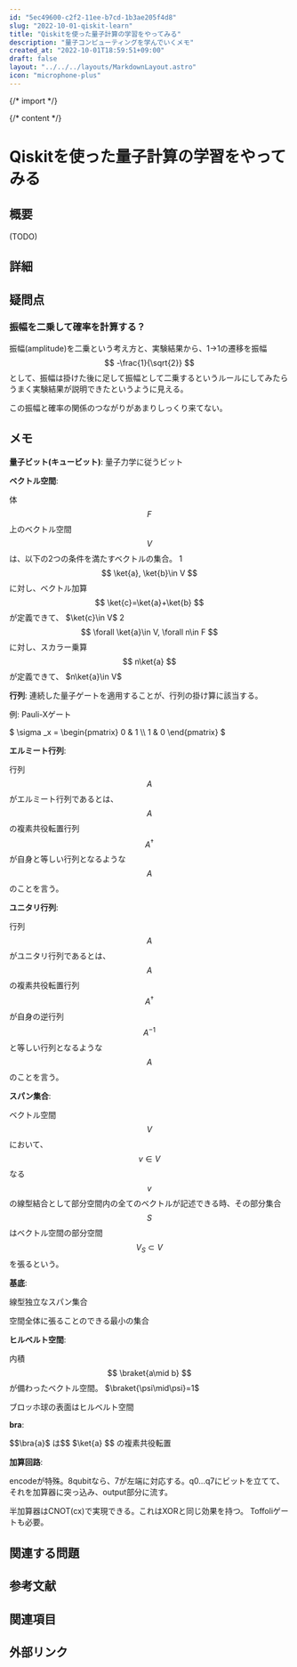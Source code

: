 ```yaml
---
id: "5ec49600-c2f2-11ee-b7cd-1b3ae205f4d8"
slug: "2022-10-01-qiskit-learn"
title: "Qiskitを使った量子計算の学習をやってみる"
description: "量子コンピューティングを学んでいくメモ"
created_at: "2022-10-01T18:59:51+09:00"
draft: false
layout: "../../../layouts/MarkdownLayout.astro"
icon: "microphone-plus"
---
```


{/* import */}


{/* content */}

# Qiskitを使った量子計算の学習をやってみる

## 概要

(TODO)

## 詳細

## 疑問点

### 振幅を二乗して確率を計算する？

振幅(amplitude)を二乗という考え方と、実験結果から、1->1の遷移を振幅 $$ -\frac{1}{\sqrt{2}} $$ として、振幅は掛けた後に足して振幅として二乗するというルールにしてみたらうまく実験結果が説明できたというように見える。

この振幅と確率の関係のつながりがあまりしっくり来てない。

## メモ

**量子ビット(キュービット)**: 量子力学に従うビット

**ベクトル空間**:

体 $$ F $$ 上のベクトル空間 $$ V $$ は、以下の2つの条件を満たすベクトルの集合。
1 $$ \ket{a}, \ket{b}\in V $$ に対し、ベクトル加算 $$ \ket{c}=\ket{a}+\ket{b} $$ が定義できて、 $\ket{c}\in V$
2 $$ \forall \ket{a}\in V, \forall n\in F $$ に対し、スカラー乗算 $$ n\ket{a} $$ が定義できて、 $n\ket{a}\in V$

**行列**: 連続した量子ゲートを適用することが、行列の掛け算に該当する。

例: Pauli-Xゲート

$ \sigma _x = \begin{pmatrix} 0 & 1 \\\ 1 & 0 \end{pmatrix} $

**エルミート行列**:

行列 $$ A $$ がエルミート行列であるとは、 $$ A $$ の複素共役転置行列 $$ A^{\dag} $$ が自身と等しい行列となるような $$ A $$ のことを言う。

**ユニタリ行列**:

行列 $$ A $$ がユニタリ行列であるとは、 $$ A $$ の複素共役転置行列 $$ A^{\dag} $$ が自身の逆行列 $$ A^{-1} $$ と等しい行列となるような $$ A $$ のことを言う。

**スパン集合**:

ベクトル空間 $$ V $$ において、 $$ v\in V $$ なる $$ v $$ の線型結合として部分空間内の全てのベクトルが記述できる時、その部分集合 $$ S $$ はベクトル空間の部分空間 $$ V_S \subset V $$ を張るという。

**基底**:

線型独立なスパン集合

空間全体に張ることのできる最小の集合

**ヒルベルト空間**:

内積 $$ \braket{a\mid b} $$ が備わったベクトル空間。 $\braket{\psi\mid\psi}=1$

ブロッホ球の表面はヒルベルト空間

**bra**:

 $$\bra{a}$ は$$ $\ket{a} $$ の複素共役転置

**加算回路**:

encodeが特殊。8qubitなら、7が左端に対応する。q0...q7にビットを立てて、それを加算器に突っ込み、output部分に流す。

半加算器はCNOT(cx)で実現できる。これはXORと同じ効果を持つ。
Toffoliゲートも必要。

## 関連する問題

## 参考文献

## 関連項目

## 外部リンク

